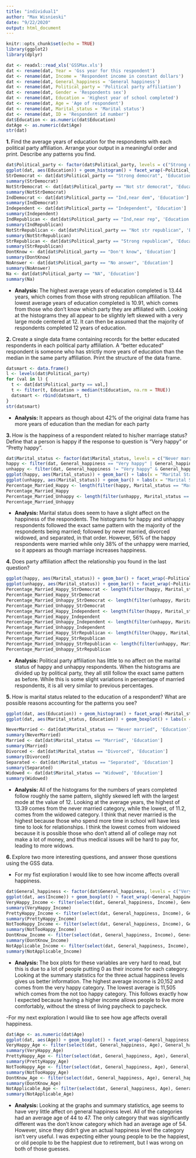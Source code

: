 ```yaml
---
title: "individual1"
author: "Max Wisnieski"
date: "9/22/2020"
output: html_document
---
```


```r
knitr::opts_chunk$set(echo = TRUE)
library(ggplot2)
library(dplyr)
```

```r
dat <- readxl::read_xls('GSSMax.xls')
dat <- rename(dat, Year = 'Gss year for this respondent')
dat <- rename(dat, Income = 'Respondent income in constant dollars')
dat <- rename(dat, General_happiness = 'General happiness')
dat <- rename(dat, Political_party = 'Political party affiliation')
dat <- rename(dat, Gender = 'Respondents sex')
dat <- rename(dat, Education = 'Highest year of school completed')
dat <- rename(dat, Age = 'Age of respondent')
dat <- rename(dat, Marital_status = 'Marital status')
dat <- rename(dat, ID = 'Respondent id number')
dat$Education <- as.numeric(dat$Education)
datAge <- as.numeric(dat$Age)
str(dat)
```

**1. **Find the average years of education for the respondents with each political party affiliation. Arrange your output in a meaningful order and print. Describe any patterns you find.

```r
dat$Political_party <- factor(dat$Political_party, levels = c("Strong democrat", "Not str democrat", "Ind,near dem", "Independent", "Ind,near rep", "Not str republican", "Strong republican", "Don't know", "No answer", "NA"))
ggplot(dat, aes(Education)) + geom_histogram() + facet_wrap(~Political_party, scales = "free_x") + labs(x = "Years of Education Completed", y = "Count", title = "Years of Education by Political Party Affiliation")
StrDemocrat <- dat[dat$Political_party == "Strong democrat", 'Education']
summary(StrDemocrat)
NotStrDemocrat <- dat[dat$Political_party == "Not str democrat", 'Education']
summary(NotStrDemocrat)
IndDemocrat <- dat[dat$Political_party == "Ind,near dem", 'Education']
summary(IndDemocrat)
Independent <- dat[dat$Political_party == "Independent", 'Education']
summary(Independent)
IndRepublican <- dat[dat$Political_party == "Ind,near rep", 'Education']
summary(IndRepublican)
NotStrRepublican <- dat[dat$Political_party == "Not str republican", 'Education']
summary(NotStrRepublican)
StrRepublican <- dat[dat$Political_party == "Strong republican", 'Education']
summary(StrRepublican)
DontKnow <- dat[dat$Political_party == "Don't know", 'Education']
summary(DontKnow)
NoAnswer <- dat[dat$Political_party == "No answer", 'Education']
summary(NoAnswer)
Na <- dat[dat$Political_party == "NA", 'Education']
summary(Na)
```

- **Analysis: **The highest average years of education completed is 13.44 years, which comes from those with strong republican affiliation. The lowest average years of education completed is  10.91, which comes from those who don't know which party they are affiliated with. Looking at the histograms they all appear to be slightly left skewed with a very large mode centered at 12. It can then be assumed that the majority of respondents completed 12 years of education.

**2. **Create a single data frame containing records for the better educated respondents in each political party affiliation. A “better educated” respondent is someone who has strictly more years of education than the median in the same party affiliation. Print the structure of the data frame.

```r
datsmart <- data.frame()
l <- levels(dat$Political_party)
for (val in l) {
  t <- dat[dat$Political_party == val,]
  t <- filter(t, Education > median(t$Education, na.rm = TRUE))
  datsmart <- rbind(datsmart, t)
}
str(datsmart)
```

- **Analysis: **It appears as though about 42% of the original data frame has more years of education than the median for each party

**3. **How is the happiness of a respondent related to his/her marriage status? Define that a person is happy if the response to question is “Very happy” or “Pretty happy”.

```r
dat$Marital_status <- factor(dat$Marital_status, levels = c("Never married", "Married", "Divorced", "Separated", "Widowed", "No answer", "NA"))
happy <- filter(dat, General_happiness == "Very happy" | General_happiness == "Pretty happy")
unhappy <- filter(dat, General_happiness != "Very happy" & General_happiness != "Pretty happy")
ggplot(happy, aes(Marital_status)) + geom_bar() + labs(x = "Marital Status", y = "Count", title = "Marital Status of Happy Respondents")
ggplot(unhappy, aes(Marital_status)) + geom_bar() + labs(x = "Marital Status", y = "Count", title = "Marital Status of Unhappy Respondents")
Percentage_Married_Happy <- length(filter(happy, Marital_status == "Married")$ID) / length(happy$ID) * 100
Percentage_Married_Happy
Percentage_Married_Unhappy <- length(filter(unhappy, Marital_status == "Married")$ID) / length(unhappy$ID) * 100
Percentage_Married_Unhappy
```

- **Analysis: **Marital status does seem to have a slight affect on the happiness of the respondents. The histograms for happy and unhappy respondents followed the exact same pattern with the majority of the respondents being married; followed by never married, divorced widowed, and separated, in that order. However, 56% of the happy respondents were married while only 38% of the unhappy were married, so it appears as though marriage increases happiness.

**4. **Does party affiliation affect the relationship you found in the last question?

```r
ggplot(happy, aes(Marital_status)) + geom_bar() + facet_wrap(~Political_party) + labs(x = "Marital Status", y = "Count", title = "Marital Status of Happy Respondents by Political Party") + coord_flip()
ggplot(unhappy, aes(Marital_status)) + geom_bar() + facet_wrap(~Political_party) + labs(x = "Marital Status", y = "Count", title = "Marital Status of Unhappy Respondents by Political Party") + coord_flip()
Percentage_Married_Happy_StrDemocrat <- length(filter(happy, Marital_status == "Married" & Political_party == "Strong democrat")$ID) / length(filter(happy, Political_party == "Strong democrat")$ID) * 100
Percentage_Married_Happy_StrDemocrat
Percentage_Married_Unhappy_StrDemocrat <- length(filter(unhappy, Marital_status == "Married" & Political_party == "Strong democrat")$ID) / length(filter(unhappy, Political_party == "Strong democrat")$ID) * 100
Percentage_Married_Unhappy_StrDemocrat
Percentage_Married_Happy_Independent <- length(filter(happy, Marital_status == "Married" & Political_party == "Independent")$ID) / length(filter(happy, Political_party == "Independent")$ID) * 100
Percentage_Married_Happy_Independent
Percentage_Married_Unhappy_Independent <- length(filter(unhappy, Marital_status == "Married" & Political_party == "Independent")$ID) / length(filter(unhappy, Political_party == "Independent")$ID) * 100
Percentage_Married_Unhappy_Independent
Percentage_Married_Happy_StrRepublican <- length(filter(happy, Marital_status == "Married" & Political_party == "Strong republican")$ID) / length(filter(happy, Political_party == "Strong republican")$ID) * 100
Percentage_Married_Happy_StrRepublican
Percentage_Married_Unhappy_StrRepublican <- length(filter(unhappy, Marital_status == "Married" & Political_party == "Strong republican")$ID) / length(filter(unhappy, Political_party == "Strong republican")$ID) * 100
Percentage_Married_Unhappy_StrRepublican
```

- **Analysis: **Political party affiliation has little to no affect on the marital status of happy and unhappy respondents. When the histograms are divided up by political party, they all still follow the exact same pattern as before. While this is some slight variations in percentage of married respondents, it is all very similar to previous percentages.

**5. **How is marital status related to the education of a respondent? What are possible reasons accounting for the patterns you see?

```r
ggplot(dat, aes(Education)) + geom_histogram() + facet_wrap(~Marital_status, scales = "free_x") + labs(x = "Years of Education Completed", y = "Count", title = "Years of Education by Marital Status")
ggplot(dat, aes(Marital_status, Education)) + geom_boxplot() + labs(x = "Marital Status", y = "Years", title = "Years of Education by Marital Status")

NeverMarried <- dat[dat$Marital_status == "Never married", 'Education']
summary(NeverMarried)
Married <- dat[dat$Marital_status == "Married", 'Education']
summary(Married)
Divorced <- dat[dat$Marital_status == "Divorced", 'Education']
summary(Divorced)
Separated <- dat[dat$Marital_status == "Separated", 'Education']
summary(Separated)
Widowed <- dat[dat$Marital_status == "Widowed", 'Education']
summary(Widowed)
```

- **Analysis: **All of the histograms for the numbers of years completed follow roughly the same pattern, slightly skewed left with the largest mode at the value of 12. Looking at the average years, the highest of 13.39 comes from the never married category, while the lowest, of 11.2, comes from the widowed category. I think that never married is the highest because those who spend more time in school will have less time to look for relationships. I think the lowest comes from widowed because it is possible those who don't attend all of college may not make a lot of money, and thus medical issues will be hard to pay for, leading to more widows.

**6. **Explore two more interesting questions, and answer those questions using the GSS data.

- For my fist exploration I would like to see how income affects overall happiness.

```r
dat$General_happiness <- factor(dat$General_happiness, levels = c("Very happy", "Pretty happy", "Not too happy", "Don't know", "No answer", "Not applicable", "NA"))
ggplot(dat, aes(Income)) + geom_boxplot() + facet_wrap(~General_happiness, scales = "free_y") + coord_flip() + labs(x = "Income", title = "Income by Happiness Level")
VeryHappy_Income <- filter(select(dat, General_happiness, Income), General_happiness == "Very happy")
summary(VeryHappy_Income)
PrettyHappy_Income <- filter(select(dat, General_happiness, Income), General_happiness == "Pretty happy")
summary(PrettyHappy_Income)
NotTooHappy_Income <- filter(select(dat, General_happiness, Income), General_happiness == "Not too happy")
summary(NotTooHappy_Income)
DontKnow_Income <- filter(select(dat, General_happiness, Income), General_happiness == "Don't know")
summary(DontKnow_Income)
NotApplicable_Income <- filter(select(dat, General_happiness, Income), General_happiness == "Not applicable")
summary(NotApplicable_Income)
```

- **Analysis: **The box plots for these variables are very hard to read, but this is due to a lot of people putting 0 as their income for each category. Looking at the summary statistics for the three actual happiness levels gives us better information. The highest average income is 20,152 and comes from the very happy category. The lowest average is 11,505 which comes from the not too happy category. This follows exactly how I expected because having a higher income allows people to live more comfortably, without the stress of living paycheck to paycheck.

-For my next exploration I would like to see how age affects overall happiness.

```r
dat$Age <- as.numeric(dat$Age)
ggplot(dat, aes(Age)) + geom_boxplot() + facet_wrap(~General_happiness, ) + coord_flip() +labs(x = "Age", title = "Age by Happiness level")
VeryHappy_Age <- filter(select(dat, General_happiness, Age), General_happiness == "Very happy")
summary(VeryHappy_Age)
PrettyHappy_Age <- filter(select(dat, General_happiness, Age), General_happiness == "Pretty happy")
summary(PrettyHappy_Age)
NotTooHappy_Age <- filter(select(dat, General_happiness, Age), General_happiness == "Not too happy")
summary(NotTooHappy_Age)
DontKnow_Age <- filter(select(dat, General_happiness, Age), General_happiness == "Don't know")
summary(DontKnow_Age)
NotApplicable_Age <- filter(select(dat, General_happiness, Age), General_happiness == "Not applicable")
summary(NotApplicable_Age)
```

- **Analysis: **Looking at the graphs and summary statistics, age seems to have very little affect on general happiness level. All of the categories had an average age of 44 to 47. The only category that was significantly different was the don't know category which had an average age of 54. However, since they didn't give an actual happiness level the category isn't very useful. I was expecting either young people to be the happiest, or old people to be the happiest due to retirement, but I was wrong on both of those guesses.